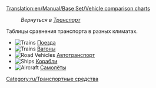 [[Translation:en/Manual/Base Set/Vehicle comparison charts]]

:''Вернуться в [[ru/Manual/Транспорт|Транспорт]]''

Таблицы сравнения транспорта в разных климатах.

*[[File:en/Manual html m16a497ce.png|Trains]] [[ru/Manual/Base Set/Trains/Сравнение поездов|Поезда]]
*[[File:en/Manual html m16a497ce.png|Trains]] [[ru/Manual/Base Set/Trains/Сравнение вагонов|Вагоны]]
*[[File:en/Manual html m3518e48c.png|Road Vehicles]] [[ru/Manual/Base Set/Road Vehicles/Сравнение дорожного транспорта|Автотранспорт]]
*[[File:en/Manual html 53123a33.png|Ships]] [[ru/Manual/Base Set/Ships/Сравнение кораблей|Корабли]]
*[[File:en/Manual html 442702e6.png|Aircraft]] [[ru/Manual/Base Set/Aircraft/Сравнение самолетов|Самолёты]]

[[Category:ru/Транспортные средства]]